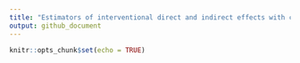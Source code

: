 ```yaml
---
title: "Estimators of interventional direct and indirect effects with clustered data"
output: github_document
---
```


```r
knitr::opts_chunk$set(echo = TRUE)
```
